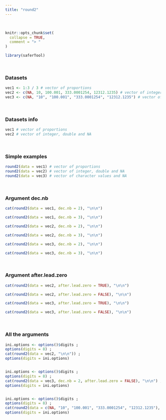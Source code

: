 ---
title: "round2"
---
<br>
```{r, include = FALSE}
knitr::opts_chunk$set(
  collapse = TRUE,
  comment = "> "
)
```

```{r setup}
library(saferTool)
```
<br>

### Datasets

```{r}
vec1 <- 1:3 / 3 # vector of proportions
vec2 <- c(NA, 10, 100.001, 333.0001254, 12312.1235) # vector of integer, double and NA
vec3 <- c(NA, "10", "100.001", "333.0001254", "12312.1235") # vector of character values and NA
```
<br>


### Datasets info

```{r}
vec1 # vector of proportions
vec2 # vector of integer, double and NA
```
<br>

### Simple examples

```{r}
round2(data = vec1) # vector of proportions
round2(data = vec2) # vector of integer, double and NA
round2(data = vec3) # vector of character values and NA
```
<br>

### Argument dec.nb
```{r}
cat(round2(data = vec1, dec.nb = 2), "\n\n")

cat(round2(data = vec1, dec.nb = 3), "\n\n")

cat(round2(data = vec2, dec.nb = 2), "\n\n")

cat(round2(data = vec2, dec.nb = 3), "\n\n")

cat(round2(data = vec3, dec.nb = 2), "\n\n")

cat(round2(data = vec3, dec.nb = 3), "\n\n")
```
<br>

### Argument after.lead.zero
```{r}
cat(round2(data = vec2, after.lead.zero = TRUE), "\n\n")

cat(round2(data = vec2, after.lead.zero = FALSE), "\n\n")

cat(round2(data = vec3, after.lead.zero = TRUE), "\n\n")

cat(round2(data = vec3, after.lead.zero = FALSE), "\n\n")
```
<br>

### All the arguments
```{r}
ini.options <- options()$digits ; 
options(digits = 8) ; 
cat(round2(data = vec2, "\n\n")) ; 
options(digits = ini.options)


ini.options <- options()$digits ; 
options(digits = 8) ; 
cat(round2(data = vec3, dec.nb = 2, after.lead.zero = FALSE), "\n\n") ; 
options(digits = ini.options)


ini.options <- options()$digits ; 
options(digits = 8) ; 
cat(round2(data = c(NA, "10", "100.001", "333.0001254", "12312.1235"), dec.nb = 2, after.lead.zero = TRUE), "\n\n") ; 
options(digits = ini.options)
```